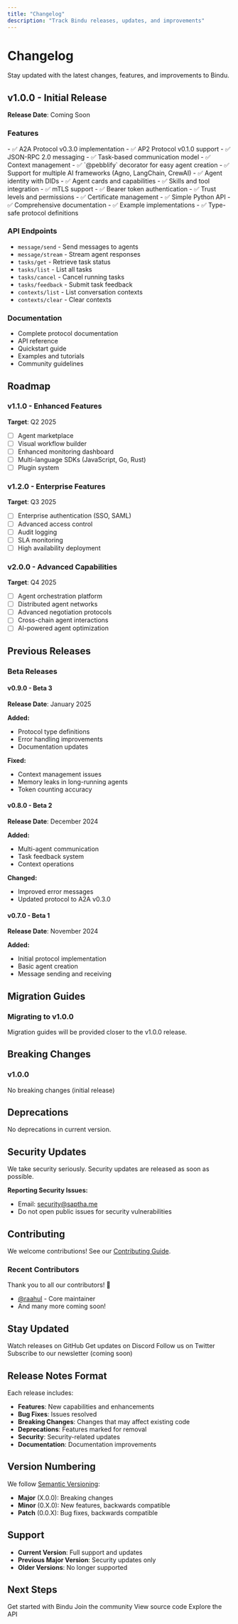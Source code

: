 ```yaml
---
title: "Changelog"
description: "Track Bindu releases, updates, and improvements"
---
```


# Changelog

Stay updated with the latest changes, features, and improvements to Bindu.

## v1.0.0 - Initial Release

**Release Date**: Coming Soon

### Features

<AccordionGroup>
  <Accordion title="Core Protocol" icon="network-wired">
    - ✅ A2A Protocol v0.3.0 implementation
    - ✅ AP2 Protocol v0.1.0 support
    - ✅ JSON-RPC 2.0 messaging
    - ✅ Task-based communication model
    - ✅ Context management
  </Accordion>

  <Accordion title="Agent System" icon="robot">
    - ✅ `@pebblify` decorator for easy agent creation
    - ✅ Support for multiple AI frameworks (Agno, LangChain, CrewAI)
    - ✅ Agent identity with DIDs
    - ✅ Agent cards and capabilities
    - ✅ Skills and tool integration
  </Accordion>

  <Accordion title="Security" icon="shield">
    - ✅ mTLS support
    - ✅ Bearer token authentication
    - ✅ Trust levels and permissions
    - ✅ Certificate management
  </Accordion>

  <Accordion title="Developer Experience" icon="code">
    - ✅ Simple Python API
    - ✅ Comprehensive documentation
    - ✅ Example implementations
    - ✅ Type-safe protocol definitions
  </Accordion>
</AccordionGroup>

### API Endpoints

- `message/send` - Send messages to agents
- `message/stream` - Stream agent responses
- `tasks/get` - Retrieve task status
- `tasks/list` - List all tasks
- `tasks/cancel` - Cancel running tasks
- `tasks/feedback` - Submit task feedback
- `contexts/list` - List conversation contexts
- `contexts/clear` - Clear contexts

### Documentation

- Complete protocol documentation
- API reference
- Quickstart guide
- Examples and tutorials
- Community guidelines

## Roadmap

### v1.1.0 - Enhanced Features

**Target**: Q2 2025

- [ ] Agent marketplace
- [ ] Visual workflow builder
- [ ] Enhanced monitoring dashboard
- [ ] Multi-language SDKs (JavaScript, Go, Rust)
- [ ] Plugin system

### v1.2.0 - Enterprise Features

**Target**: Q3 2025

- [ ] Enterprise authentication (SSO, SAML)
- [ ] Advanced access control
- [ ] Audit logging
- [ ] SLA monitoring
- [ ] High availability deployment

### v2.0.0 - Advanced Capabilities

**Target**: Q4 2025

- [ ] Agent orchestration platform
- [ ] Distributed agent networks
- [ ] Advanced negotiation protocols
- [ ] Cross-chain agent interactions
- [ ] AI-powered agent optimization

## Previous Releases

### Beta Releases

#### v0.9.0 - Beta 3

**Release Date**: January 2025

**Added:**
- Protocol type definitions
- Error handling improvements
- Documentation updates

**Fixed:**
- Context management issues
- Memory leaks in long-running agents
- Token counting accuracy

#### v0.8.0 - Beta 2

**Release Date**: December 2024

**Added:**
- Multi-agent communication
- Task feedback system
- Context operations

**Changed:**
- Improved error messages
- Updated protocol to A2A v0.3.0

#### v0.7.0 - Beta 1

**Release Date**: November 2024

**Added:**
- Initial protocol implementation
- Basic agent creation
- Message sending and receiving

## Migration Guides

### Migrating to v1.0.0

<Note>
Migration guides will be provided closer to the v1.0.0 release.
</Note>

## Breaking Changes

### v1.0.0

No breaking changes (initial release)

## Deprecations

No deprecations in current version.

## Security Updates

We take security seriously. Security updates are released as soon as possible.

**Reporting Security Issues:**
- Email: security@saptha.me
- Do not open public issues for security vulnerabilities

## Contributing

We welcome contributions! See our [Contributing Guide](https://github.com/saptha-me/bindu/blob/main/CONTRIBUTING.md).

### Recent Contributors

Thank you to all our contributors! 🙏

- [@raahul](https://github.com/raahul) - Core maintainer
- And many more coming soon!

## Stay Updated

<CardGroup cols={2}>
  <Card title="GitHub" icon="github" href="https://github.com/saptha-me/bindu">
    Watch releases on GitHub
  </Card>
  <Card title="Discord" icon="discord" href="https://discord.gg/3w5zuYUuwt">
    Get updates on Discord
  </Card>
  <Card title="Twitter" icon="x-twitter" href="https://x.com/pebbling">
    Follow us on Twitter
  </Card>
  <Card title="Newsletter" icon="envelope">
    Subscribe to our newsletter (coming soon)
  </Card>
</CardGroup>

## Release Notes Format

Each release includes:

- **Features**: New capabilities and enhancements
- **Bug Fixes**: Issues resolved
- **Breaking Changes**: Changes that may affect existing code
- **Deprecations**: Features marked for removal
- **Security**: Security-related updates
- **Documentation**: Documentation improvements

## Version Numbering

We follow [Semantic Versioning](https://semver.org/):

- **Major** (X.0.0): Breaking changes
- **Minor** (0.X.0): New features, backwards compatible
- **Patch** (0.0.X): Bug fixes, backwards compatible

## Support

- **Current Version**: Full support and updates
- **Previous Major Version**: Security updates only
- **Older Versions**: No longer supported

## Next Steps

<CardGroup cols={2}>
  <Card title="Quickstart" icon="rocket" href="/quickstart">
    Get started with Bindu
  </Card>
  <Card title="Community" icon="users" href="/introduction/community">
    Join the community
  </Card>
  <Card title="GitHub" icon="github" href="https://github.com/saptha-me/bindu">
    View source code
  </Card>
  <Card title="API Reference" icon="book" href="/api-reference">
    Explore the API
  </Card>
</CardGroup>
